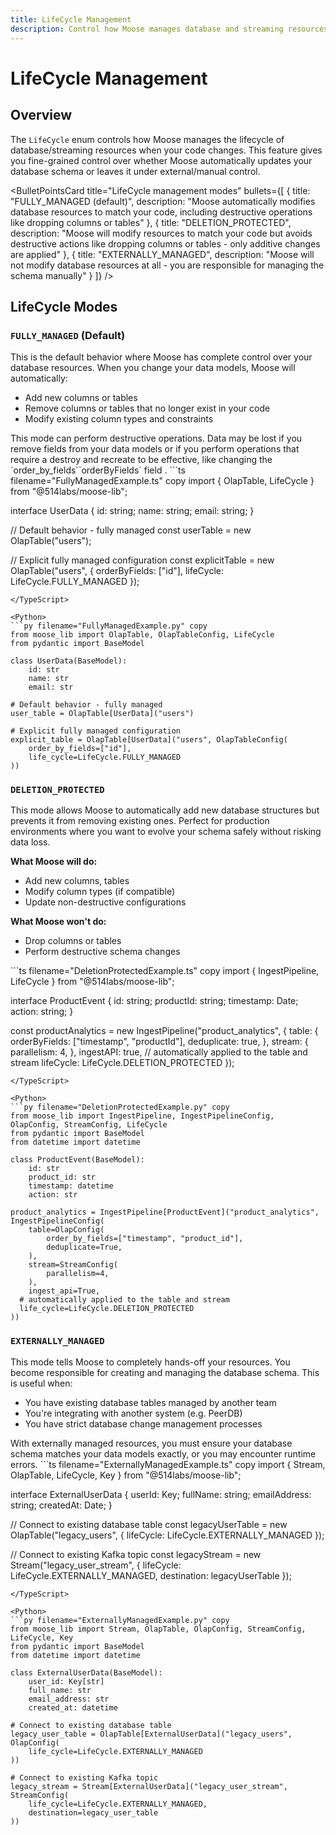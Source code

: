 ```yaml
---
title: LifeCycle Management
description: Control how Moose manages database and streaming resources when your code changes
---
```



# LifeCycle Management

<LanguageSwitcher />

## Overview

The `LifeCycle` enum controls how Moose manages the lifecycle of database/streaming resources when your code changes.
This feature gives you fine-grained control over whether Moose automatically updates your database schema or
leaves it under external/manual control.

<BulletPointsCard
  title="LifeCycle management modes"
  bullets={[
    {
      title: "FULLY_MANAGED (default)",
      description: "Moose automatically modifies database resources to match your code, including destructive operations like dropping columns or tables"
    },
    {
      title: "DELETION_PROTECTED",
      description: "Moose will modify resources to match your code but avoids destructive actions like dropping columns or tables - only additive changes are applied"
    },
    {
      title: "EXTERNALLY_MANAGED",
      description: "Moose will not modify database resources at all - you are responsible for managing the schema manually"
    }
  ]}
/>

## LifeCycle Modes

### `FULLY_MANAGED` (Default)

This is the default behavior where Moose has complete control over your database resources. When you change your data models, Moose will automatically:

- Add new columns or tables
- Remove columns or tables that no longer exist in your code
- Modify existing column types and constraints

<Callout type="warning" title="Warning">
This mode can perform destructive operations. Data may be lost if you remove fields from your data models or if you perform operations that require a destroy and recreate to be effective, like changing the <Python inline>`order_by_fields`</Python><TypeScript inline>`orderByFields`</TypeScript> field .  
</Callout>

<TypeScript>
```ts filename="FullyManagedExample.ts" copy
import { OlapTable, LifeCycle } from "@514labs/moose-lib";

interface UserData {
  id: string;
  name: string;
  email: string;
}

// Default behavior - fully managed
const userTable = new OlapTable<UserData>("users");

// Explicit fully managed configuration
const explicitTable = new OlapTable<UserData>("users", {
  orderByFields: ["id"],
  lifeCycle: LifeCycle.FULLY_MANAGED
});
```
</TypeScript>

<Python>
```py filename="FullyManagedExample.py" copy
from moose_lib import OlapTable, OlapTableConfig, LifeCycle
from pydantic import BaseModel

class UserData(BaseModel):
    id: str
    name: str
    email: str

# Default behavior - fully managed
user_table = OlapTable[UserData]("users")

# Explicit fully managed configuration
explicit_table = OlapTable[UserData]("users", OlapTableConfig(
    order_by_fields=["id"],
    life_cycle=LifeCycle.FULLY_MANAGED
))
```
</Python>

### `DELETION_PROTECTED`

This mode allows Moose to automatically add new database structures but prevents it from removing existing ones.
Perfect for production environments where you want to evolve your schema safely without risking data loss.

**What Moose will do:**
- Add new columns, tables
- Modify column types (if compatible)
- Update non-destructive configurations

**What Moose won't do:**
- Drop columns or tables
- Perform destructive schema changes

<TypeScript>
```ts filename="DeletionProtectedExample.ts" copy
import { IngestPipeline, LifeCycle } from "@514labs/moose-lib";

interface ProductEvent {
  id: string;
  productId: string;
  timestamp: Date;
  action: string;
}

const productAnalytics = new IngestPipeline<ProductEvent>("product_analytics", {
  table: {
    orderByFields: ["timestamp", "productId"],
    deduplicate: true,
  },
  stream: {
    parallelism: 4,
  },
  ingestAPI: true,
  // automatically applied to the table and stream
  lifeCycle: LifeCycle.DELETION_PROTECTED
});
```
</TypeScript>

<Python>
```py filename="DeletionProtectedExample.py" copy
from moose_lib import IngestPipeline, IngestPipelineConfig, OlapConfig, StreamConfig, LifeCycle
from pydantic import BaseModel
from datetime import datetime

class ProductEvent(BaseModel):
    id: str
    product_id: str
    timestamp: datetime
    action: str

product_analytics = IngestPipeline[ProductEvent]("product_analytics", IngestPipelineConfig(
    table=OlapConfig(
        order_by_fields=["timestamp", "product_id"],
        deduplicate=True,
    ),
    stream=StreamConfig(
        parallelism=4,
    ),
    ingest_api=True,
  # automatically applied to the table and stream
  life_cycle=LifeCycle.DELETION_PROTECTED
))
```
</Python>

### `EXTERNALLY_MANAGED`

This mode tells Moose to completely hands-off your resources.
You become responsible for creating and managing the database schema. This is useful when:

- You have existing database tables managed by another team
- You're integrating with another system (e.g. PeerDB)
- You have strict database change management processes

<Callout type="info" title="Note">
With externally managed resources, you must ensure your database schema matches your data models exactly, or you may encounter runtime errors.
</Callout>

<TypeScript>
```ts filename="ExternallyManagedExample.ts" copy
import { Stream, OlapTable, LifeCycle, Key } from "@514labs/moose-lib";

interface ExternalUserData {
  userId: Key<string>;
  fullName: string;
  emailAddress: string;
  createdAt: Date;
}

// Connect to existing database table
const legacyUserTable = new OlapTable<ExternalUserData>("legacy_users", {
  lifeCycle: LifeCycle.EXTERNALLY_MANAGED
});

// Connect to existing Kafka topic
const legacyStream = new Stream<ExternalUserData>("legacy_user_stream", {
  lifeCycle: LifeCycle.EXTERNALLY_MANAGED,
  destination: legacyUserTable
});
```
</TypeScript>

<Python>
```py filename="ExternallyManagedExample.py" copy
from moose_lib import Stream, OlapTable, OlapConfig, StreamConfig, LifeCycle, Key
from pydantic import BaseModel
from datetime import datetime

class ExternalUserData(BaseModel):
    user_id: Key[str]
    full_name: str
    email_address: str
    created_at: datetime

# Connect to existing database table
legacy_user_table = OlapTable[ExternalUserData]("legacy_users", OlapConfig(
    life_cycle=LifeCycle.EXTERNALLY_MANAGED
))

# Connect to existing Kafka topic
legacy_stream = Stream[ExternalUserData]("legacy_user_stream", StreamConfig(
    life_cycle=LifeCycle.EXTERNALLY_MANAGED,
    destination=legacy_user_table
))
```
</Python>
